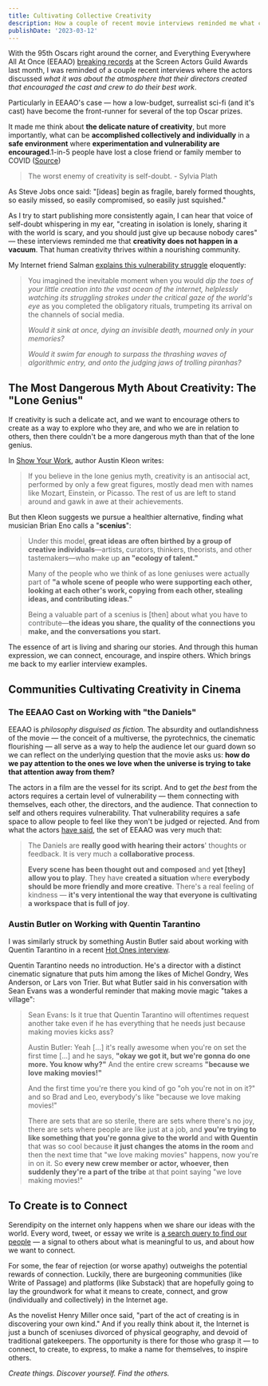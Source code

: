 ```yaml
---
title: Cultivating Collective Creativity
description: How a couple of recent movie interviews reminded me what can be accomplished collectively and individually in a safe environment where experimentation and vulnerability are encouraged.
publishDate: '2023-03-12'
---
```


<MainColumn image='/images/eeaao/eeaao-yeoh.jpg' height={504} width ={1200} />

With the 95th Oscars right around the corner, and Everything Everywhere All At Once (EEAAO) [breaking records](https://variety.com/2023/film/actors/everything-everywhere-breaks-record-most-wins-sag-awards-a24-1235536654/) at the Screen Actors Guild Awards last month, I was reminded of a couple recent interviews where the actors discussed *what it was about the atmosphere that their directors created that encouraged the cast and crew to do their best work*.

Particularly in EEAAO's case — how a low-budget, surrealist sci-fi (and it's cast) have become the front-runner for several of the top Oscar prizes.

It made me think about **the delicate nature of creativity**, but more importantly, what can be **accomplished collectively and individually** in a **safe environment** where **experimentation and vulnerability are encouraged**.<SideNote id="lives-lost">1-in-5 people have lost a close friend or family member to COVID ([Source](https://www.nytimes.com/2021/12/23/opinion/covid-pandemic-grief.html))</SideNote>

> The worst enemy of creativity is self-doubt. - Sylvia Plath

As Steve Jobs once said: "[ideas] begin as fragile, barely formed thoughts, so easily missed, so easily compromised, so easily just squished."

As I try to start publishing more consistently again, I can hear that voice of self-doubt whispering in my ear, "creating in isolation is lonely, sharing it with the world is scary, and you should just give up because nobody cares" — these interviews reminded me that **creativity does not happen in a vacuum**. That human creativity thrives within a nourishing community.

My Internet friend Salman [explains this vulnerability struggle](https://salman.io/blog/low-stakes-strong-takes/) eloquently:

> You imagined the inevitable moment when you would *dip the toes of your little creation into the vast ocean of the internet, helplessly watching its struggling strokes under the critical gaze of the world's eye* as you completed the obligatory rituals, trumpeting its arrival on the channels of social media.
>
> *Would it sink at once, dying an invisible death, mourned only in your memories?*
>
> *Would it swim far enough to surpass the thrashing waves of algorithmic entry, and onto the judging jaws of trolling piranhas?*

## The Most Dangerous Myth About Creativity: The "Lone Genius"

If creativity is such a delicate act, and we want to encourage others to create as a way to explore who they are, and who we are in relation to others, then there couldn't be a more dangerous myth than that of the lone genius.

In [Show Your Work](https://austinkleon.com/show-your-work/), author Austin Kleon writes:

> If you believe in the lone genius myth, creativity is an antisocial act, performed by only a few great figures, mostly dead men with names like Mozart, Einstein, or Picasso. The rest of us are left to stand around and gawk in awe at their achievements.

But then Kleon suggests we pursue a healthier alternative, finding what musician Brian Eno calls a "**scenius**":

> Under this model, **great ideas are often birthed by a group of creative individuals**—artists, curators, thinkers, theorists, and other tastemakers—who make up **an "ecology of talent."**
>
> Many of the people who we think of as lone geniuses were actually part of **"a whole scene of people who were supporting each other, looking at each other's work, copying from each other, stealing ideas, and contributing ideas."**
>
> Being a valuable part of a scenius is [then] about what you have to contribute—**the ideas you share, the quality of the connections you make, and the conversations you start.**

The essence of art is living and sharing our stories. And through this human expression, we can connect, encourage, and inspire others. Which brings me back to my earlier interview examples.

## Communities Cultivating Creativity in Cinema

### The EEAAO Cast on Working with "the Daniels"

EEAAO is *philosophy disguised as fiction*. The absurdity and outlandishness of the movie — the conceit of a multiverse, the pyrotechnics, the cinematic flourishing — all serve as a way to help the audience let our guard down so we can reflect on the underlying question that the movie asks us: ‌**how do we pay attention to the ones we love when the universe is trying to take that attention away from them?**

<MainColumn image='/images/eeaao/eeaao-cast-daniels.jpg' height={800} width ={1200} />

The actors in a film are the vessel for its script. And to get *the best* from the actors requires a certain level of vulnerability — them connecting with themselves, each other, the directors, and the audience. That connection to self and others requires vulnerability. That vulnerability requires a safe space to allow people to feel like they won't be judged or rejected. And from what the actors [have said](https://www.youtube.com/watch?t=81&v=A7DgDpURLRY&feature=youtu.be), the set of EEAAO was very much that:

> The Daniels are **really good with hearing their actors**' thoughts or feedback. It is very much a **collaborative process**.
>
> **Every scene has been thought out and composed** and **yet [they] allow you to play**. They have **created a situation** where **everybody should be more friendly and more creative**. There's a real feeling of kindness — **it's very intentional the way that everyone is cultivating a workspace that is full of joy**.

### Austin Butler on Working with Quentin Tarantino

I was similarly struck by something Austin Butler said about working with Quentin Tarantino in a recent [Hot Ones interview](https://www.youtube.com/watch?t=623&v=XgmTqdPd34Y&feature=youtu.be).

Quentin Tarantino needs no introduction. He's a director with a distinct cinematic signature that puts him among the likes of Michel Gondry, Wes Anderson, or Lars von Trier. But what Butler said in his conversation with Sean Evans was a wonderful reminder that making movie magic "takes a village":

> Sean Evans: Is it true that Quentin Tarantino will oftentimes request another take even if he has everything that he needs just because making movies kicks ass?
>
> Austin Butler: Yeah [...] it's really awesome when you're on set the first time [...] and he says, **"okay we got it, but we're gonna do one more. You know why?"** And the entire crew screams **"because we love making movies!"**
>
> And the first time you're there you kind of go "oh you're not in on it?" and so Brad and Leo, everybody's like "because we love making movies!"
>
> There are sets that are so sterile, there are sets where there's no joy, there are sets where people are like just at a job, and **you're trying to like something that you're gonna give to the world** and **with Quentin** that was so cool because **it just changes the atoms in the room** and then the next time that "we love making movies" happens, now you're in on it. So **every new crew member or actor, whoever, then suddenly they're a part of the tribe** at that point saying "we love making movies!"

## To Create is to Connect

Serendipity on the internet only happens when we share our ideas with the world. Every word, tweet, or essay we write is [a search query to find our people](https://escapingflatland.substack.com/p/search-query) — a signal to others about what is meaningful to us, and about how we want to connect.

For some, the fear of rejection (or worse apathy) outweighs the potential rewards of connection. Luckily, there are burgeoning communities (like Write of Passage) and platforms (like Substack) that are hopefully going to lay the groundwork for what it means to create, connect, and grow (individually and collectively) in the Internet age.

As the novelist Henry Miller once said, "part of the act of creating is in discovering your own kind." And if you really think about it, the Internet is just a bunch of sceniuses divorced of physical geography, and devoid of traditional gatekeepers. The opportunity is there for those who grasp it — to connect, to create, to express, to make a name for themselves, to inspire others.

*Create things. Discover yourself. Find the others.*

